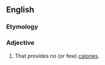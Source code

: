 ==English==

===Etymology===
{{prefix|en|non|caloric}}

===Adjective===
{{en-adj|-}}

# {{lb|en|of a food}} That provides no (or few) [[calorie]]s.